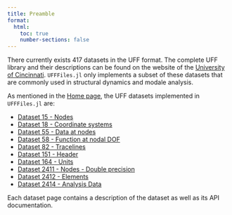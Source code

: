 ```yaml
---
title: Preamble
format:
  html:
    toc: true
    number-sections: false
---
```


There currently exists 417 datasets in the UFF format. The complete UFF library and their descriptions can be found on the website of the [University of Cincinnati](https://www.ceas3.uc.edu/sdrluff/all_files.php). `UFFFiles.jl` only implements a subset of these datasets that are commonly used in structural dynamics and modale analysis.

As mentioned in the [Home page](../index.qmd), the UFF datasets implemented in `UFFFiles.jl` are:

- [Dataset 15 - Nodes](dataset15.qmd)
- [Dataset 18 - Coordinate systems](dataset18.qmd)
- [Dataset 55 - Data at nodes](dataset55.qmd)
- [Dataset 58 - Function at nodal DOF](dataset58.qmd)
- [Dataset 82 - Tracelines](dataset82.qmd)
- [Dataset 151 - Header](dataset151.qmd)
- [Dataset 164 - Units](dataset164.qmd)
- [Dataset 2411 - Nodes - Double precision](dataset2411.qmd)
- [Dataset 2412 - Elements](dataset2412.qmd)
- [Dataset 2414 - Analysis Data](dataset2414.qmd)

Each dataset page contains a description of the dataset as well as its API documentation.